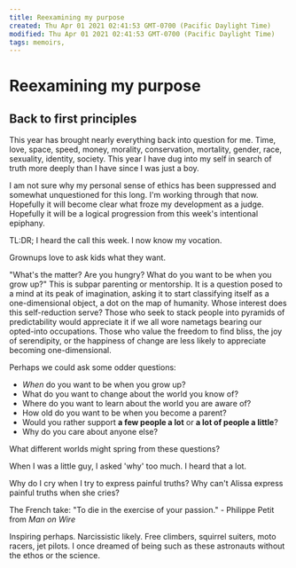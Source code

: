 ```yaml
---
title: Reexamining my purpose
created: Thu Apr 01 2021 02:41:53 GMT-0700 (Pacific Daylight Time)
modified: Thu Apr 01 2021 02:41:53 GMT-0700 (Pacific Daylight Time)
tags: memoirs,
---
```


# Reexamining my purpose

## Back to first principles

This year has brought nearly everything back into question for me. Time, love, space, speed, money, morality, conservation, mortality, gender, race, sexuality, identity, society. This year I have dug into my self in search of truth more deeply than I have since I was just a boy.

I am not sure why my personal sense of ethics has been suppressed and somewhat unquestioned for this long. I'm working through that now. Hopefully it will become clear what froze my development as a judge. Hopefully it will be a logical progression from this week's intentional epiphany.

TL:DR; I heard the call this week. I now know my vocation.

Grownups love to ask kids what they want.

"What's the matter? Are you hungry? What do you want to be when you grow up?" This is subpar parenting or mentorship. It is a question posed to a mind at its peak of imagination, asking it to start classifying itself as a one-dimensional object, a dot on the map of humanity. Whose interest does this self-reduction serve? Those who seek to stack people into pyramids of predictability would appreciate it if we all wore nametags bearing our opted-into occupations. Those who value the freedom to find bliss, the joy of serendipity, or the happiness of change are less likely to appreciate becoming one-dimensional.

Perhaps we could ask some odder questions:

- _When_ do you want to be when you grow up?
- What do you want to change about the world you know of?
- Where do you want to learn about the world you are aware of?
- How old do you want to be when you become a parent?
- Would you rather support **a few people a lot** or **a lot of people a little**?
- Why do you care about anyone else?

What different worlds might spring from these questions?

When I was a little guy, I asked 'why' too much. I heard that a lot.

Why do I cry when I try to express painful truths?
Why can't Alissa express painful truths when she cries?

The French take: "To die in the exercise of your passion." - Philippe Petit from _Man on Wire_

Inspiring perhaps. Narcissistic likely. Free climbers, squirrel suiters, moto racers, jet pilots. I once dreamed of being such as these astronauts without the ethos or the science.
